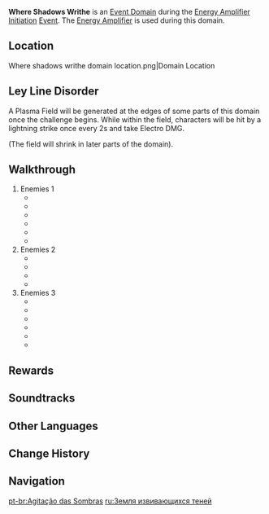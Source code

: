 {{Domain Infobox
|type         = Event
|image        = Domain Temple of the Wolf.png
|description  = In this Domain, the agitation of the Irminsul Fruit's energies has resulted in a Plasma Field that constantly encroaches upon the challenge area. Those who walk within the Plasma Field shall be subject to the assault of lightning.
|region       = Mondstadt
|area         = Windwail Highland
|recElements  = Hydro, Electro
}}
'''Where Shadows Writhe''' is an [[Event Domain]] during the [[Energy Amplifier Initiation]] [[Event]]. The [[Energy Amplifier]] is used during this domain.

==Location==
<gallery>
Where shadows writhe domain location.png|Domain Location
</gallery>

==Ley Line Disorder==
A Plasma Field will be generated at the edges of some parts of this domain once the challenge begins. While within the field, characters will be hit by a lightning strike once every 2s and take Electro DMG.

(The field will shrink in later parts of the domain).

==Walkthrough==
# Enemies 1
#* {{Enemy|Hydro Slime|x=3}}
#* {{Enemy|Large Hydro Slime|x=1}}
#* {{Enemy|Pyro Hilichurl Shooter|x=2}}
#* {{Enemy|Hilichurl Grenadier|x=2}}
#* {{Enemy|Hydro Samachurl|x=2}}
#* {{Enemy|Electro Hilichurl Shooter|x=2}}
# Enemies 2
#* {{Enemy|Fatui Hydrogunner Legionnaire|x=1}}
#* {{Enemy|Fatui Anemoboxer Vanguard|x=1}}
#* {{Enemy|Fatui Pyroslinger Bracer|x=1}}
#* {{Enemy|Fatui Pyro Agent|x=2}}
# Enemies 3
#* {{Enemy|Blazing Axe Mitachurl|x=2}}
#* {{Enemy|Hydro Samachurl|x=1}}
#* {{Enemy|Pyro Hilichurl Shooter|x=2}}
#* {{Enemy|Pyro Slime|x=3}}
#* {{Enemy|Large Pyro Slime|x=1}}
#* {{Enemy|Pyro Abyss Mage|x=1}}

==Rewards==
{{Card|Primogem|60}}{{Card|Mora|30,000}}{{Card|Fractured Fruit Data|270}}

==Soundtracks==
{{Soundtracks by Category Table|type=eventgameplay}}

==Other Languages==
{{Other Languages
|en      = Where Shadows Writhe
|zhs     = 暗影蠢动之地
|zhs_rm  = Ànyǐng Chǔndòng zhī Dì
|zht     = 暗影蠢動之地
|zht_rm  = Ànyǐng Chǔndòng zhī Dì
|zh_tl   = The Place Where Dark Shadows Wriggle
|zh_note = Alternately, {{zh|s=蠢动|t=蠢動|rm=chǔndòng}} can also mean "to create disturbances, to stir up trouble."
|ja      = 暗影が蠢く地
|ja_rm   = An'ei ga Ugomeku Chi
|ja_tl   = The Place Where Shadows Writhe
|ko      = 그림자가 꿈틀거리는 땅
|ko_rm   = Geurimja-ga Kkumteulgeorineun Ttang
|ko_tl   = The Land Where Shadow Wriggling
|es      = Donde las sombras se revuelven
|es_tl   = Where the Shadows Writhe
|fr      = Là où les ombres vacillent
|fr_tl   = Where Shadows Flicker Out
|ru      = Земля извивающихся теней
|ru_tl   = Ground of Writhing Shadows
|th      = ห้วงแห่งเงา
|th_rm   = Huang haeng Ngao
|th_tl   = Abyss of Shadow
|vi      = Khu Bóng Đen Rục Rịch
|vi_tl   = 
|de      = Stätte der sich windenden Schatten
|de_tl   = Site of Contorting Shadows
|id      = Where Shadows Writhe
|pt      = Agitação das Sombras
|pt_tl   = 
|tr      = Gölgeler Alemi
|tr_tl   = 
|it      = Là dove tremano le ombre
|it_tl   = 
}}

==Change History==
{{Change History|1.5}}

==Navigation==
{{Domain Navbox|Temporary}}

[[pt-br:Agitação das Sombras]]
[[ru:Земля извивающихся теней]]